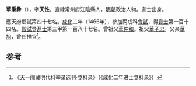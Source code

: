 '''華秉彜'''（{{bd|1438年||？}}），字'''天性'''，直隸常州府江陰縣人，[[明朝|明朝]]政治人物。進士出身。

應天府鄉試第四十七名。[[成化|成化]]二年（1466年），參加丙戌科[[會試|會試]]，得[[貢士|貢士]]第一百十四名。[[殿試|殿試]]登[[進士|進士]]第三甲第一百八十七名。曾祖父[[華仲和|華仲和]]。祖父[[華子忠|華子忠]]。父亲[[華旭|華旭]]，曾任推官<ref>《天一阁藏明代科举录选刊·登科录》（《成化二年进士登科录》）</ref>。

==参考==
{{reflist}}
{{明朝人物小作品}}
{{成化二年丙戌科殿試金榜}}